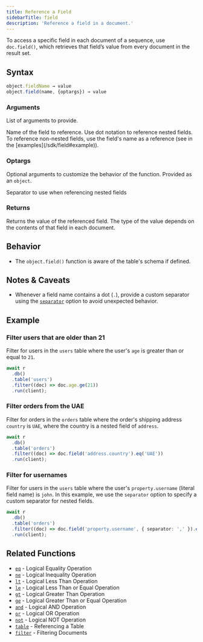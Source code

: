 ```yaml
---
title: Reference a Field
sidebarTitle: field
description: 'Reference a field in a document.'
---
```



To access a specific field in each document of a sequence, use `doc.field()`, which retrieves that field’s value from every document in the result set.

## Syntax

<CodeGroup>

```ts TypeScript
object.fieldName → value
object.field(name, {optargs}) → value
```

</CodeGroup>

### Arguments

List of arguments to provide.

<ParamField body="name | fieldName" type="string" required>
  Name of the field to reference. Use dot notation to reference nested fields. To reference
  non-nested fields, use the field's name as a reference (see in the
  [examples](/sdk/field#example)).
</ParamField>

### Optargs

Optional arguments to customize the behavior of the function. Provided as an `object`.

<ParamField body="separator" type="string" default=".">
  Separator to use when referencing nested fields
</ParamField>

### Returns

<ParamField body="value" type="any">
  Returns the value of the referenced field. The type of the value depends on the contents of that
  field in each document.
</ParamField>

## Behavior

- The `object.field()` function is aware of the table's schema if defined.

## Notes & Caveats

- Whenever a field name contains a dot (`.`), provide a custom separator using the [`separator`](#optargs) option to avoid unexpected behavior.

## Example

### Filter users that are older than 21

Filter for users in the `users` table where the user's `age` is greater than or equal to `21`.

<CodeGroup>

```ts TypeScript
await r
  .db()
  .table('users')
  .filter((doc) => doc.age.ge(21))
  .run(client);
```

</CodeGroup>

### Filter orders from the UAE

Filter for orders in the `orders` table where the order's shipping address `country` is `UAE`, where the country is a nested field of `address`.

<CodeGroup>

```ts TypeScript
await r
  .db()
  .table('orders')
  .filter((doc) => doc.field('address.country').eq('UAE'))
  .run(client);
```

</CodeGroup>

### Filter for usernames

Filter for users in the `users` table where the user's `property.username` (literal field name) is `john`. In this example, we use the `separator` option to specify a custom separator for nested fields.

<CodeGroup>

```ts TypeScript
await r
  .db()
  .table('orders')
  .filter((doc) => doc.field('property.username', { separator: ',' }).eq('john'))
  .run(client);
```

</CodeGroup>

## Related Functions

- [`eq`](/sdk/logical-eq) - Logical Equality Operation
- [`ne`](/sdk/logical-ne) - Logical Inequality Operation
- [`lt`](/sdk/logical-lt) - Logical Less Than Operation
- [`le`](/sdk/logical-le) - Logical Less Than or Equal Operation
- [`gt`](/sdk/logical-gt) - Logical Greater Than Operation
- [`ge`](/sdk/logical-ge) - Logical Greater Than or Equal Operation
- [`and`](/sdk/logical-and) - Logical AND Operation
- [`or`](/sdk/logical-or) - Logical OR Operation
- [`not`](/sdk/logical-not) - Logical NOT Operation
- [`table`](/sdk/table) - Referencing a Table
- [`filter`](/sdk/filter) - Filtering Documents

<DocumentationFooter />
